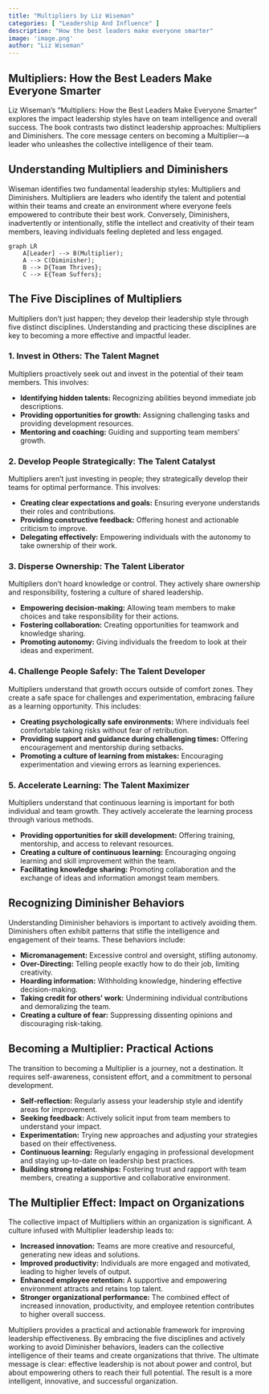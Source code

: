 ```yaml
---
title: "Multipliers by Liz Wiseman"
categories: [ "Leadership And Influence" ]
description: "How the best leaders make everyone smarter"
image: 'image.png'
author: "Liz Wiseman"
---
```

## Multipliers: How the Best Leaders Make Everyone Smarter

Liz Wiseman's "Multipliers: How the Best Leaders Make Everyone Smarter" explores the impact leadership styles have on team intelligence and overall success.  The book contrasts two distinct leadership approaches: Multipliers and Diminishers.  The core message centers on becoming a Multiplier—a leader who unleashes the collective intelligence of their team.


## Understanding Multipliers and Diminishers

Wiseman identifies two fundamental leadership styles: Multipliers and Diminishers.  Multipliers are leaders who identify the talent and potential within their teams and create an environment where everyone feels empowered to contribute their best work.  Conversely, Diminishers, inadvertently or intentionally, stifle the intellect and creativity of their team members, leaving individuals feeling depleted and less engaged.

```mermaid
graph LR
    A[Leader] --> B(Multiplier);
    A --> C(Diminisher);
    B --> D{Team Thrives};
    C --> E{Team Suffers};
```


## The Five Disciplines of Multipliers

Multipliers don't just happen; they develop their leadership style through five distinct disciplines. Understanding and practicing these disciplines are key to becoming a more effective and impactful leader.

### 1.  Invest in Others:  The Talent Magnet

Multipliers proactively seek out and invest in the potential of their team members. This involves:

* **Identifying hidden talents:** Recognizing abilities beyond immediate job descriptions.
* **Providing opportunities for growth:**  Assigning challenging tasks and providing development resources.
* **Mentoring and coaching:** Guiding and supporting team members’ growth.


### 2.  Develop People Strategically: The Talent Catalyst

Multipliers aren't just investing in people; they strategically develop their teams for optimal performance.  This involves:

* **Creating clear expectations and goals:** Ensuring everyone understands their roles and contributions.
* **Providing constructive feedback:** Offering honest and actionable criticism to improve.
* **Delegating effectively:** Empowering individuals with the autonomy to take ownership of their work.


### 3.  Disperse Ownership:  The Talent Liberator

Multipliers don't hoard knowledge or control. They actively share ownership and responsibility, fostering a culture of shared leadership.

* **Empowering decision-making:** Allowing team members to make choices and take responsibility for their actions.
* **Fostering collaboration:** Creating opportunities for teamwork and knowledge sharing.
* **Promoting autonomy:**  Giving individuals the freedom to look at their ideas and experiment.


### 4.  Challenge People Safely: The Talent Developer

Multipliers understand that growth occurs outside of comfort zones. They create a safe space for challenges and experimentation, embracing failure as a learning opportunity.  This includes:

* **Creating psychologically safe environments:** Where individuals feel comfortable taking risks without fear of retribution.
* **Providing support and guidance during challenging times:** Offering encouragement and mentorship during setbacks.
* **Promoting a culture of learning from mistakes:** Encouraging experimentation and viewing errors as learning experiences.


### 5.  Accelerate Learning: The Talent Maximizer

Multipliers understand that continuous learning is important for both individual and team growth. They actively accelerate the learning process through various methods.

* **Providing opportunities for skill development:** Offering training, mentorship, and access to relevant resources.
* **Creating a culture of continuous learning:** Encouraging ongoing learning and skill improvement within the team.
* **Facilitating knowledge sharing:** Promoting collaboration and the exchange of ideas and information amongst team members.


## Recognizing Diminisher Behaviors

Understanding Diminisher behaviors is important to actively avoiding them. Diminishers often exhibit patterns that stifle the intelligence and engagement of their teams. These behaviors include:

* **Micromanagement:** Excessive control and oversight, stifling autonomy.
* **Over-Directing:**  Telling people exactly how to do their job, limiting creativity.
* **Hoarding information:** Withholding knowledge, hindering effective decision-making.
* **Taking credit for others' work:** Undermining individual contributions and demoralizing the team.
* **Creating a culture of fear:** Suppressing dissenting opinions and discouraging risk-taking.


##  Becoming a Multiplier: Practical Actions

The transition to becoming a Multiplier is a journey, not a destination.  It requires self-awareness, consistent effort, and a commitment to personal development.

* **Self-reflection:** Regularly assess your leadership style and identify areas for improvement.
* **Seeking feedback:** Actively solicit input from team members to understand your impact.
* **Experimentation:** Trying new approaches and adjusting your strategies based on their effectiveness.
* **Continuous learning:**  Regularly engaging in professional development and staying up-to-date on leadership best practices.
* **Building strong relationships:** Fostering trust and rapport with team members, creating a supportive and collaborative environment.


##  The Multiplier Effect:  Impact on Organizations

The collective impact of Multipliers within an organization is significant.  A culture infused with Multiplier leadership leads to:

* **Increased innovation:** Teams are more creative and resourceful, generating new ideas and solutions.
* **Improved productivity:** Individuals are more engaged and motivated, leading to higher levels of output.
* **Enhanced employee retention:**  A supportive and empowering environment attracts and retains top talent.
* **Stronger organizational performance:** The combined effect of increased innovation, productivity, and employee retention contributes to higher overall success.




Multipliers provides a practical and actionable framework for improving leadership effectiveness. By embracing the five disciplines and actively working to avoid Diminisher behaviors, leaders can  the collective intelligence of their teams and create organizations that thrive. The ultimate message is clear: effective leadership is not about power and control, but about empowering others to reach their full potential. The result is a more intelligent, innovative, and successful organization.


